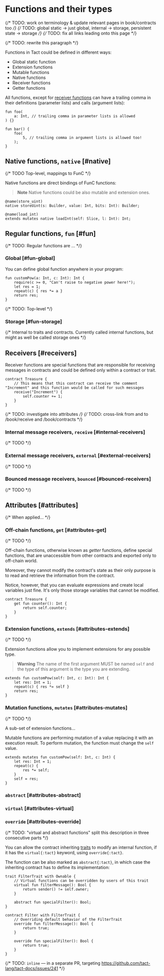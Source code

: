# Functions and their types

{/* TODO: work on terminology & update relevant pages in book/contracts too */}
{/* TODO: global static -> just global, internal -> storage, persistent state -> storage */}
{/* TODO: fix all links leading onto this page */}

{/* TODO: rewrite this paragraph */}

Functions in Tact could be defined in different ways:

* Global static function
* Extension functions
* Mutable functions
* Native functions
* Receiver functions
* Getter functions

All functions, except for [receiver functions](#receiver-functions) can have a trailing comma in their definitions (parameter lists) and calls (argument lists):

```tact
fun foo(
    a: Int, // trailing comma in parameter lists is allowed
) {}

fun bar() {
    foo(
        5, // trailing comma in argument lists is allowed too!
    );
}
```

## Native functions, `native` [#native]

{/* TODO Top-level, mappings to FunC */}

Native functions are direct bindings of FunC functions:

> **Note**
> Native functions could be also mutable and extension ones.

```tact
@name(store_uint)
native storeUint(s: Builder, value: Int, bits: Int): Builder;

@name(load_int)
extends mutates native loadInt(self: Slice, l: Int): Int;
```

## Regular functions, `fun` [#fun]

{/* TODO: Regular functions are ... */}

### Global [#fun-global]

You can define global function anywhere in your program:

```tact
fun customPow(a: Int, c: Int): Int {
    require(c >= 0, "Can't raise to negative power here!");
    let res = 1;
    repeat(c) { res *= a }
    return res;
}
```

{/* TODO: Top-level */}

### Storage [#fun-storage]

{/* Internal to traits and contracts. Currently called internal functions, but might as well be called storage ones */}

## Receivers [#receivers]

Receiver functions are special functions that are responsible for receiving messages in contracts and could be defined only within a contract or trait.

```tact
contract Treasure {
    // This means that this contract can receive the comment "Increment" and this function would be called for such messages
    receive("Increment") {
        self.counter += 1;
    }
}
```

{/* TODO: investigate into attributes */}
{/* TODO: cross-link from and to /book/receive and /book/contracts */}

### Internal message receivers, `receive` [#internal-receivers]

{/* TODO */}

### External message receivers, `external` [#external-receivers]

{/* TODO */}

### Bounced message receivers, `bounced` [#bounced-receivers]

{/* TODO */}

## Attributes [#attributes]

{/* When applied... */}

### Off-chain functions, `get` [#attributes-get]

{/* TODO */}

Off-chain functions, otherwise known as _getter_ functions, define special functions, that are unaccessible from other contracts and exported only to off-chain world.

Moreover, they cannot modify the contract's state as their only purpose is to read and retrieve the information from the contract.

Notice, however, that you can evaluate expressions and create local variables just fine. It's only those storage variables that cannot be modified.

```tact
contract Treasure {
    get fun counter(): Int {
        return self.counter;
    }
}
```

### Extension functions, `extends` [#attributes-extends]

{/* TODO */}

Extension functions allow you to implement extensions for any possible type.

> **Warning**
> The name of the first argument MUST be named `self` and the type of this argument is the type you are extending.

```tact
extends fun customPow(self: Int, c: Int): Int {
    let res: Int = 1;
    repeat(c) { res *= self }
    return res;
}
```

### Mutation functions, `mutates` [#attributes-mutates]

{/* TODO */}

A sub-set of extension functions...

Mutable functions are performing mutation of a value replacing it with an execution result. To perform mutation, the function must change the `self` value.

```tact
extends mutates fun customPow(self: Int, c: Int) {
    let res: Int = 1;
    repeat(c) {
        res *= self;
    }
    self = res;
}
```

### `abstract` [#attributes-abstract]

### `virtual` [#attributes-virtual]

### `override` [#attributes-override]

{/* TODO: "virtual and abstract functions" split this description in three consecutive parts */}

You can allow the contract inheriting [traits](/book/types#traits) to modify an internal function, if it has the `virtual{:tact}` keyword, using `override{:tact}`.

The function can be also marked as `abstract{:tact}`, in which case the inheriting contract has to define its implementation:

```tact
trait FilterTrait with Ownable {
    // Virtual functions can be overridden by users of this trait
    virtual fun filterMessage(): Bool {
        return sender() != self.owner;
    }

    abstract fun specialFilter(): Bool;
}

contract Filter with FilterTrait {
    // Overriding default behavior of the FilterTrait
    override fun filterMessage(): Bool {
        return true;
    }

    override fun specialFilter(): Bool {
        return true;
    }
}
```

{/* TODO: `inline` — in a separate PR, targeting https://github.com/tact-lang/tact-docs/issues/241 */}
